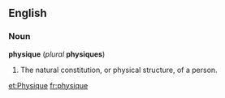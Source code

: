 ==English==
===Noun===
'''physique''' (''plural'' '''physiques''')
#The natural constitution, or physical structure, of a person.

[[et:Physique]]
[[fr:physique]]